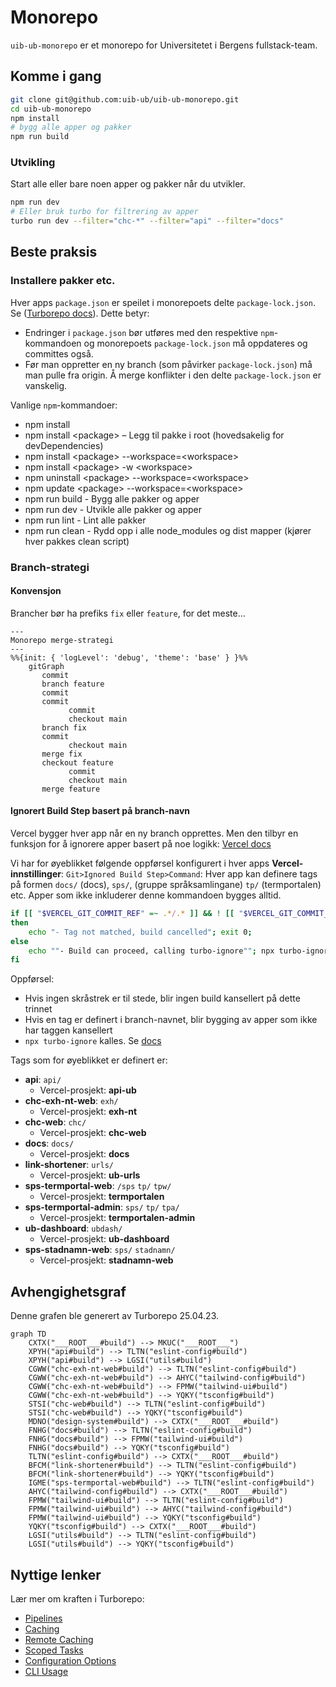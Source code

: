# Monorepo

`uib-ub-monorepo` er et monorepo for Universitetet i Bergens fullstack-team.

## Komme i gang

```sh
git clone git@github.com:uib-ub/uib-ub-monorepo.git
cd uib-ub-monorepo
npm install
# bygg alle apper og pakker
npm run build
```

### Utvikling

Start alle eller bare noen apper og pakker når du utvikler.

```sh
npm run dev
# Eller bruk turbo for filtrering av apper
turbo run dev --filter="chc-*" --filter="api" --filter="docs"
```

## Beste praksis

### Installere pakker etc.

Hver apps `package.json` er speilet i monorepoets delte `package-lock.json`. Se ([Turborepo docs](https://turbo.build/repo/docs/handbook/package-installation)). Dette betyr:

- Endringer i `package.json` bør utføres med den respektive `npm`-kommandoen og monorepoets `package-lock.json` må oppdateres og committes også.
- Før man oppretter en ny branch (som påvirker `package-lock.json`) må man pulle fra origin. Å merge konflikter i den delte `package-lock.json` er vanskelig.

Vanlige `npm`-kommandoer: 

- npm install
- npm install \<package\> – Legg til pakke i root (hovedsakelig for devDependencies)
- npm install \<package\> --workspace=\<workspace\>
- npm install \<package\> -w \<workspace\>
- npm uninstall \<package\> --workspace=\<workspace\>
- npm update \<package\> --workspace=\<workspace\>
- npm run build - Bygg alle pakker og apper
- npm run dev - Utvikle alle pakker og apper
- npm run lint - Lint alle pakker
- npm run clean - Rydd opp i alle node_modules og dist mapper (kjører hver pakkes clean script)

### Branch-strategi

#### Konvensjon

Brancher bør ha prefiks `fix` eller `feature`, for det meste...


```mermaid
---
Monorepo merge-strategi
---
%%{init: { 'logLevel': 'debug', 'theme': 'base' } }%%
    gitGraph
       commit
       branch feature
       commit
       commit
			 commit
			 checkout main
       branch fix
       commit
			 checkout main
       merge fix
       checkout feature
			 commit
			 checkout main
       merge feature
```

#### Ignorert Build Step basert på branch-navn

Vercel bygger hver app når en ny branch opprettes. Men den tilbyr en funksjon for å ignorere apper basert på noe logikk: [Vercel docs](https://vercel.com/guides/how-do-i-use-the-ignored-build-step-field-on-vercel)

Vi har for øyeblikket følgende oppførsel konfigurert i hver apps **Vercel-innstillinger**: `Git>Ignored Build Step>Command`:
Hver app kan definere tags på formen `docs/` (docs), `sps/`, (gruppe språksamlingane) `tp/` (termportalen) etc.
Apper som ikke inkluderer denne kommandoen bygges alltid.

```bash
if [[ "$VERCEL_GIT_COMMIT_REF" =~ .*/.* ]] && ! [[ "$VERCEL_GIT_COMMIT_REF" =~ .*(docs)/.* ]] ;
then
	echo "- Tag not matched, build cancelled"; exit 0;
else
	echo ""- Build can proceed, calling turbo-ignore""; npx turbo-ignore;
fi
```

Oppførsel:
- Hvis ingen skråstrek er til stede, blir ingen build kansellert på dette trinnet
- Hvis en tag er definert i branch-navnet, blir bygging av apper som ikke har taggen kansellert
- `npx turbo-ignore` kalles. Se [docs](https://www.npmjs.com/package/turbo-ignore)

Tags som for øyeblikket er definert er:

* **api**: `api/`
  - Vercel-prosjekt: **api-ub**
* **chc-exh-nt-web**: `exh/`
  - Vercel-prosjekt: **exh-nt**
* **chc-web**: `chc/`
  - Vercel-prosjekt: **chc-web**
* **docs**: `docs/`
  - Vercel-prosjekt: **docs**
* **link-shortener**: `urls/`
  - Vercel-prosjekt: **ub-urls**
* **sps-termportal-web**: `/sps` `tp/` `tpw/`
  - Vercel-prosjekt: **termportalen**
* **sps-termportal-admin**: `sps/` `tp/` `tpa/`
  - Vercel-prosjekt: **termportalen-admin**
* **ub-dashboard**: `ubdash/`
  - Vercel-prosjekt: **ub-dashboard**
* **sps-stadnamn-web**: `sps/` `stadnamn/`
  - Vercel-prosjekt: **stadnamn-web**

## Avhengighetsgraf

Denne grafen ble generert av Turborepo 25.04.23.

```mermaid
graph TD
	CXTX("___ROOT___#build") --> MKUC("___ROOT___")
	XPYH("api#build") --> TLTN("eslint-config#build")
	XPYH("api#build") --> LGSI("utils#build")
	CGWW("chc-exh-nt-web#build") --> TLTN("eslint-config#build")
	CGWW("chc-exh-nt-web#build") --> AHYC("tailwind-config#build")
	CGWW("chc-exh-nt-web#build") --> FPMW("tailwind-ui#build")
	CGWW("chc-exh-nt-web#build") --> YQKY("tsconfig#build")
	STSI("chc-web#build") --> TLTN("eslint-config#build")
	STSI("chc-web#build") --> YQKY("tsconfig#build")
	MDNO("design-system#build") --> CXTX("___ROOT___#build")
	FNHG("docs#build") --> TLTN("eslint-config#build")
	FNHG("docs#build") --> FPMW("tailwind-ui#build")
	FNHG("docs#build") --> YQKY("tsconfig#build")
	TLTN("eslint-config#build") --> CXTX("___ROOT___#build")
	BFCM("link-shortener#build") --> TLTN("eslint-config#build")
	BFCM("link-shortener#build") --> YQKY("tsconfig#build")
	IGME("sps-termportal-web#build") --> TLTN("eslint-config#build")
	AHYC("tailwind-config#build") --> CXTX("___ROOT___#build")
	FPMW("tailwind-ui#build") --> TLTN("eslint-config#build")
	FPMW("tailwind-ui#build") --> AHYC("tailwind-config#build")
	FPMW("tailwind-ui#build") --> YQKY("tsconfig#build")
	YQKY("tsconfig#build") --> CXTX("___ROOT___#build")
	LGSI("utils#build") --> TLTN("eslint-config#build")
	LGSI("utils#build") --> YQKY("tsconfig#build")
```

## Nyttige lenker

Lær mer om kraften i Turborepo:

- [Pipelines](https://turborepo.org/docs/core-concepts/pipelines)
- [Caching](https://turborepo.org/docs/core-concepts/caching)
- [Remote Caching](https://turborepo.org/docs/core-concepts/remote-caching)
- [Scoped Tasks](https://turborepo.org/docs/core-concepts/scopes)
- [Configuration Options](https://turborepo.org/docs/reference/configuration)
- [CLI Usage](https://turborepo.org/docs/reference/command-line-reference) 
